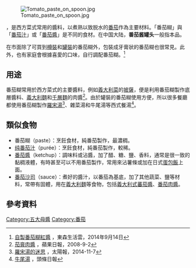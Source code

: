 {{noteTA
|G1 = Food
}}
{{expand English}}
[[File:Tomato_paste_on_spoon.jpg|thumb]]

{{地區用詞|cn='''番茄糊'''|tw=cn|hk='''番茄膏'''或'''茄膏'''|start={{lang-en|tomato paste}}|as=稱為|before=|after=}}，是西方菜式常用的醬料，以煮熟以致脱水的[[番茄|番茄]]作為主要材料。「番茄糊」與「[[番茄汁|番茄汁]]」或「[[番茄醬|番茄醬]]」是不同的食材。在中国大陆，'''番茄酱罐头'''一般指本品。

在市面除了可買到[[玻璃樽|樽裝]]和[[罐頭|罐裝]]的番茄糊外，包裝成牙膏狀的番茄糊也很常見。此外，也有家庭會根據喜愛的口味，自行調配番茄糊。<ref>[http://etlife.tw/article.php?news=150983&channel=13 自製番茄糊紅醬] {{webarchive|url=https://web.archive.org/web/20141111121817/http://etlife.tw/article.php?news=150983&channel=13 |date=2014-11-11 }}，東森生活雲，2014年9月14日</ref>

== 用途 ==
番茄糊常用於西方菜式的主要醬料，例如[[義大利菜|義大利菜]]的[[披薩|披薩]]，便是利用番茄糊製作底層醬料、[[義大利麵|義大利麵]]和[[千層麵|千層麵]]的肉醬<ref>[http://hk.apple.nextmedia.com/supplement/food/art/20080902/11546730 茄膏肉醬] {{Wayback|url=http://hk.apple.nextmedia.com/supplement/food/art/20080902/11546730 |date=20141111130249 }}，蘋果日報，2008-9-2</ref>。由於罐裝的番茄糊使用方便，所以很多餐廳都使用番茄糊製作[[羅宋湯|羅宋湯]]<ref>[http://the-sun.on.cc/cnt/lifestyle/20141107/00479_002.html 羅宋湯的迷思] {{Wayback|url=http://the-sun.on.cc/cnt/lifestyle/20141107/00479_002.html |date=20141109053932 }}，太陽報，2014-11-7</ref>、雜菜湯和牛尾湯等西式餐湯<ref>[http://hd.stheadline.com/dining/recipe_content.asp?rid=978 牛尾湯] {{Wayback|url=http://hd.stheadline.com/dining/recipe_content.asp?rid=978 |date=20141113190605 }}，頭條日報</ref>。

==類似食物==
* 番茄糊（paste）：烹飪食材，純番茄製作，最濃稠。
* [[纯番茄汁|纯番茄汁]]（purée）：烹飪食材，純番茄製作，較稀。
* [[番茄醬|番茄醬]]（ketchup）：調味料或沾醬，加了醋、糖、鹽、香料，通常是很一致的黏稠液體，有時甚至可以不用番茄製作，常用來沾薯條或加在日式[[蛋包飯|蛋包飯]]上面。
* [[番茄沙司|番茄沙司]]（sauce）：煮好的醬汁，以番茄為基底，加了其他蔬菜、鹽等材料，常帶有固體，用在[[義大利麵|義大利麵]]等食物，包括[[義大利式蕃茄醬|義大利式蕃茄醬]]、[[番茄肉醬|番茄肉醬]]。

== 參考資料 ==
{{reflist}}

{{Authority control}}
{{Ingredients-stub}}

[[Category:五大母醬|Category:五大母醬]]
[[Category:番茄|Category:番茄]]